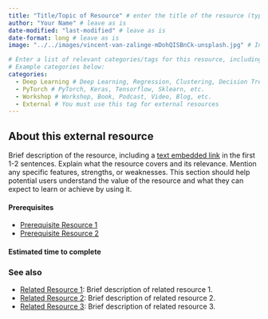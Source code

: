```yaml
---
title: "Title/Topic of Resource" # enter the title of the resource (typically the name of the article/workshop/video/book/etc. )
author: "Your Name" # leave as is
date-modified: "last-modified" # leave as is
date-format: long # leave as is
image: "../../images/vincent-van-zalinge-mDohQISBnCk-unsplash.jpg" # In your local copy of the Nexus repository, add a representative image for this resource to the images folder. Both PNGs and JPGs are acceptable formats. Adjust the filename here from "vincent-van-zalinge-mDohQISBnCk-unsplash.jpg" to the name of your image.

# Enter a list of relevant categories/tags for this resource, including the type (workshop, book, video, podcast, etc.) topic of focus, and anything else that might be relevant. Please check out the tags which are already being used on Nexus by visiting https://uw-madison-datascience.github.io/ML-X-Nexus/Resources/ and looking under "Categories". Avoid repeating tags with alternative spelling (e.g., use Deep Learning rather than DL since Deep Learning is already being used.). 
# Example categories below:
categories: 
  - Deep Learning # Deep Learning, Regression, Clustering, Decision Trees, etc.
  - PyTorch # PyTorch, Keras, Tensorflow, Sklearn, etc.
  - Workshop # Workshop, Book, Podcast, Video, Blog, etc.
  - External # You must use this tag for external resources
---
```

<!-- MARKDOWN COMMENT: For a good example of an external resource post, check out: 
https://uw-madison-datascience.github.io/ML-X-Nexus/Resources/Deep-learning_Keras/

... and the .qmd file which stores the page's content
https://github.com/UW-Madison-DataScience/ML-X-Nexus/blob/main/Resources/Deep-learning_Keras/index.qmd

-->
## About this external resource
<!-- MARKDOWN COMMENT: Replace the instructions below with your resource description -->
Brief description of the resource, including a [text embedded link](URL) in the first 1-2 sentences. Explain what the resource covers and its relevance. Mention any specific features, strengths, or weaknesses. This section should help potential users understand the value of the resource and what they can expect to learn or achieve by using it. 

<!-- MARKDOWN COMMENT: If any prerequisite knowledge is required (e.g., Intro ML, Python, Intro Deep Learning), please also mention this — preferably by linking to existing materials on Nexus, e.g., ...
-->
#### Prerequisites
- [Prerequisite Resource 1](Link to related Nexus resource 1)
- [Prerequisite Resource 2](Link to related Nexus resource 2)

#### Estimated time to complete 
<!-- MARKDOWN COMMENT: 

If this resource is a workshop/tutorial or similar, please provide an estimate for how long it takes to work through the materials. If you are unsure, write:

"TBD: Use the "Improve this page" functionality (near the top right of this page) to add your own estimate!". 

Users of Nexus can use the the "Improve this page" functionality to add an estimate later. 
-->

### See also
<!-- MARKDOWN COMMENT: Please Check the existing resources on Nexus to see if any other related resources (e.g., related books/videos, blog posts commenting on the resource, alternative approaches/frameworks, etc.) should be linked below. You are also encouraged to link to other resources which don't currently reside on Nexus. If you're feeling ambitious, you may wish to post those to Nexus as well.  -->
- [Related Resource 1](Link to related resource 1): Brief description of related resource 1.
- [Related Resource 2](Link to related resource 2): Brief description of related resource 2.
- [Related Resource 3](Link to related resource 3): Brief description of related resource 3.

